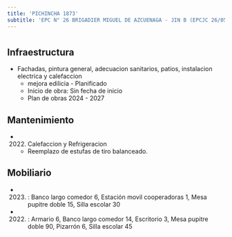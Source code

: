 ```yaml
---
title: 'PICHINCHA 1873'
subtitle: 'EPC N° 26 BRIGADIER MIGUEL DE AZCUENAGA - JIN B (EPCJC 26/05°)'
---
```


#
## Infraestructura

* Fachadas, pintura general, adecuacion sanitarios, patios, instalacion electrica y calefaccion 
    + mejora edilicia - Planificado 
    + Inicio de obra: Sin fecha de inicio 
    + Plan de obras 2024 - 2027 






## Mantenimiento

*  (2022) Calefaccion y Refrigeracion 
    + Reemplazo de estufas de tiro balanceado.





## Mobiliario

*  (2023) : Banco largo comedor 6, Estación movil cooperadoras 1, Mesa pupitre doble 15, Silla escolar 30 

*  (2022) : Armario 6, Banco largo comedor 14, Escritorio 3, Mesa pupitre doble 90, Pizarrón 6, Silla escolar 45 



